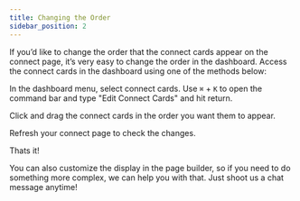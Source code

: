 ```yaml
---
title: Changing the Order
sidebar_position: 2
---
```



<div className='player-wrapper'>
<ReactPlayer url="https://vimeo.com/519538552"
    width="100%"
    height="100%"
    controls={true}
    playing={true}
    muted={true}
     />
</div>

If you’d like to change the order that the connect cards appear on the connect page, it’s very easy to change the order in the dashboard. Access the connect cards in the dashboard using one of the methods below:

<Tabs>
  <TabItem value="dashboard" label="Dashboard" default>
    In the dashboard menu, select connect cards.
  </TabItem>
  <TabItem value="command" label="Command Menu">
    Use <code>⌘</code> + <code>K</code> to open the command bar and type "Edit Connect Cards" and hit return.
  </TabItem>
</Tabs>

Click and drag the connect cards in the order you want them to appear.

Refresh your connect page to check the changes.

Thats it!

You can also customize the display in the page builder, so if you need to do something more complex, we can help you with that. Just shoot us a chat message anytime!